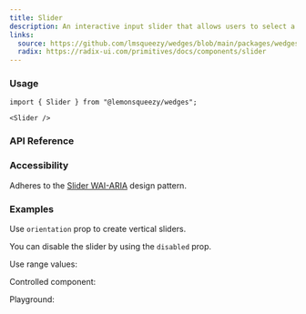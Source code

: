 ```yaml
---
title: Slider
description: An interactive input slider that allows users to select a value from a specified range.
links:
  source: https://github.com/lmsqueezy/wedges/blob/main/packages/wedges/src/components/Slider/Slider.tsx
  radix: https://radix-ui.com/primitives/docs/components/slider
---
```


<PreviewComponent name="slider/preview" />

### Usage

```tsx
import { Slider } from "@lemonsqueezy/wedges";
```

```tsx showLineNumbers
<Slider />
```

### API Reference

### Accessibility

Adheres to the <a href="https://www.w3.org/WAI/ARIA/apg/patterns/slidertwothumb" target="_blank" rel='noreferrer nofollow'>Slider WAI-ARIA</a> design pattern.

### Examples

Use `orientation` prop to create vertical sliders.

<PreviewComponent name="slider/example-1" />

You can disable the slider by using the `disabled` prop.

<PreviewComponent name="slider/example-2" />

Use range values:

<PreviewComponent name="slider/example-3" />

Controlled component:

<PreviewComponent name="slider/example-4" />

Playground:

<PreviewComponent name="slider/example-5" />